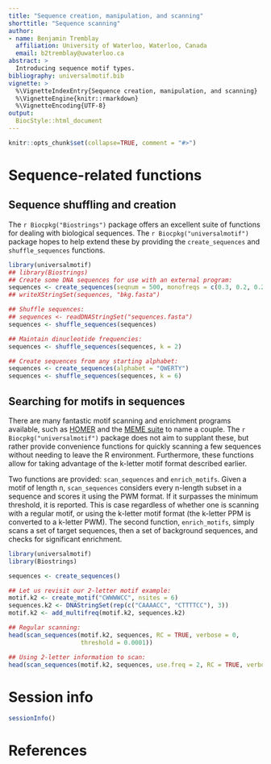```yaml
---
title: "Sequence creation, manipulation, and scanning"
shorttitle: "Sequence scanning"
author:
- name: Benjamin Tremblay
  affiliation: University of Waterloo, Waterloo, Canada
  email: b2tremblay@uwaterloo.ca
abstract: >
  Introducing sequence motif types.
bibliography: universalmotif.bib
vignette: >
  %\VignetteIndexEntry{Sequence creation, manipulation, and scanning}
  %\VignetteEngine{knitr::rmarkdown}
  %\VignetteEncoding{UTF-8}
output:
  BiocStyle::html_document
---
```


```r
knitr::opts_chunk$set(collapse=TRUE, comment = "#>")
```

# Sequence-related functions

## Sequence shuffling and creation

The `r Biocpkg("Biostrings")` package offers an excellent suite of functions for
dealing with biological sequences. The `r Biocpkg("universalmotif")` package
hopes to help extend these by providing the `create_sequences` and
`shuffle_sequences` functions.

```r
library(universalmotif)
## library(Biostrings)
## Create some DNA sequences for use with an external program:
sequences <- create_sequences(seqnum = 500, monofreqs = c(0.3, 0.2, 0.2, 0.3))
## writeXStringSet(sequences, "bkg.fasta")

## Shuffle sequences:
## sequences <- readDNAStringSet("sequences.fasta")
sequences <- shuffle_sequences(sequences)

## Maintain dinucleotide frequencies:
sequences <- shuffle_sequences(sequences, k = 2)

## Create sequences from any starting alphabet:
sequences <- create_sequences(alphabet = "QWERTY")
sequences <- shuffle_sequences(sequences, k = 6)
```

## Searching for motifs in sequences

There are many fantastic motif scanning and enrichment programs available, such
as [HOMER](http://homer.ucsd.edu/homer/index.html) and the
[MEME suite](http://meme-suite.org/) to name a couple. The
`r Biocpkg("universalmotif")` package does not aim to supplant these, but
rather provide convenience functions for quickly scanning a few sequences
without needing to leave the R environment. Furthermore, these functions
allow for taking advantage of the k-letter motif format described earlier.

Two functions are provided: `scan_sequences` and `enrich_motifs`. Given a motif
of length n, `scan_sequences` considers every n-length subset in a sequence and
scores it using the PWM format. If it surpasses the minimum threshold, it is
reported. This is case regardless of whether one is scanning with a regular
motif, or using the k-letter motif format (the k-letter PPM is converted to
a k-letter PWM). The second function, `enrich_motifs`,
simply scans a set of target sequences, then a set of background sequences, and
checks for significant enrichment.

```r
library(universalmotif)
library(Biostrings)

sequences <- create_sequences()

## Let us revisit our 2-letter motif example:
motif.k2 <- create_motif("CWWWWCC", nsites = 6)
sequences.k2 <- DNAStringSet(rep(c("CAAAACC", "CTTTTCC"), 3))
motif.k2 <- add_multifreq(motif.k2, sequences.k2)

## Regular scanning:
head(scan_sequences(motif.k2, sequences, RC = TRUE, verbose = 0,
                    threshold = 0.0001))

## Using 2-letter information to scan:
head(scan_sequences(motif.k2, sequences, use.freq = 2, RC = TRUE, verbose = 0))
```

# Session info {.unnumbered}

```r
sessionInfo()
```

# References {.unnumbered}
